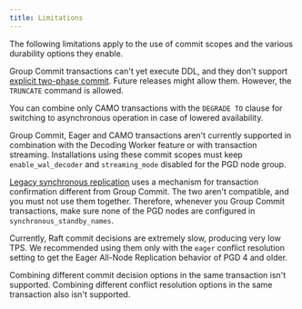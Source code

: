 ```yaml
---
title: Limitations
---
```


The following limitations apply to the use of commit scopes and the various durability options they enable.


Group Commit transactions can't yet execute DDL, and they don't support [explicit
two-phase commit](../twophase). Future releases might allow them. However, the `TRUNCATE`
command is allowed.

You can combine only CAMO transactions with the `DEGRADE TO` clause for
switching to asynchronous operation in case of lowered availability.

Group Commit, Eager and CAMO transactions aren't currently supported in
combination with the Decoding Worker feature or with transaction streaming.
Installations using these commit scopes must keep `enable_wal_decoder` and `streaming_mode`
disabled for the PGD node group.

[Legacy synchronous replication](legacy-sync) uses a mechanism for transaction
confirmation different from Group Commit. The two aren't compatible, and you
must not use them together. Therefore, whenever you Group Commit transactions,
make sure none of the PGD nodes are configured in `synchronous_standby_names`.

Currently, Raft commit decisions are extremely slow, producing very low TPS. We
recommended using them only with the `eager` conflict resolution setting to get
the Eager All-Node Replication behavior of PGD 4 and older.

Combining different commit decision options in the same transaction isn't
supported. Combining different conflict resolution options in the same
transaction also isn't supported.
